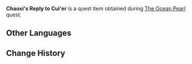 {{Item Infobox
|id           = 100595
|type         = Quest Items
|description  = A reply from Chaoxi to Cui'er. Judging from the sender's attitude, it's unlikely to be a particularly heartfelt letter.
|source1      = Obtained during the quest [[The Ocean Pearl]]
|image        = Item Quest Letter.png
}}
'''Chaoxi's Reply to Cui'er''' is a quest item obtained during [[The Ocean Pearl]] quest.

==Other Languages==
{{Other Languages
|default_hidden = 1
|en      = Chaoxi's Reply to Cui'er
|zhs     = 潮汐给翠儿的回信
|zhs_rm  = Cháoxī Gěi Cuì'er de Huíxìn
|zht     = 潮汐給翠兒的回信
|zht_rm  = Cháoxī Gěi Cuì'er de Huíxìn
|ja      = 潮汐から翠児への返信
|ja_rm   = Chouseki kara Suiji he no Henshin{{Assumed}}
|ko      = 조석이 취아에게 주는 답서
|ko_rm   = 
|es      = Carta de Chaoxi a Tsui'er
|fr      = Lettre de Chaoxi à Cui'er
|ru      = Ответ Чао Си для Цуй Эр
|th      = จดหมายที่ Chaoxi ตอบกลับ Cui'er
|th_rm   = 
|vi      = Thử trả lời của Chaoxi gửi cho Cui'er
|de      = Chaoxis Anwort an Cui’er
|id      = Balasan Chaoxi kepada Cui'er
|pt      = Resposta de Chaoxi à Cui'er
}}

==Change History==
{{Change History|1.0}}